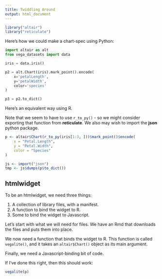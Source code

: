 ```yaml
---
title: Twiddling Around
output: html_document
---
```


```r
library("altair")
library("reticulate")
```

Here's how we could make a chart-spec using Python:

```python
import altair as alt
from vega_datasets import data

iris = data.iris()

p2 = alt.Chart(iris).mark_point().encode(
    x='petalLength',
    y='petalWidth',
    color='species'
)

p3 = p2.to_dict()
```

Here's an equivalent way using R.

Note that we seem to have to use `r_to_py()` - so we might consider exporting that function from __reticulate__. We also may wish to import the __json__ python package.

```r


p <- altair$Chart(r_to_py(iris[1:3, ]))$mark_point()$encode(
    x = "Petal.Length",
    y = "Petal.Width",
    color = "Species"
)

js <- import("json")
tmp <- js$dumps(p$to_dict())
```

## htmlwidget

To be an htmlwidget, we need three things:

1. A collection of library files, with a manifest.
2. A function to bind the widget to R.
3. Some to bind the widget to Javascript.

Let's start with what we will need for files. We have an Rmd that downloads the files and puts them into place. 

We now need a function that binds the widget to R. This function is called `vegalite()`, and it takes an `altair$Chart()` object as its main argument.

Finally, we need a Javascript-binding bit of code.

If I've done this right, then this should work:

```r
vegalite(p)
```


